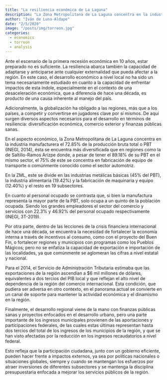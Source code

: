 ```yaml
---
title: "La resiliencia económica de La Laguna"
description: "La Zona Metropolitana de La Laguna concentra en la industria manufacturera el 72.85% de la producción bruta total o PBT (INEGI, 2014), ésta se encuentra más diversificada que en regiones como la de Saltillo-Ramos Arizpe."
author: "Iván de Luna-Aldape"
date: "2/5/2020"
image: "/posts/img/torreon.jpg"
categories: 
  - economics
  - torreon
  - analysis
---
```


Ante el escenario de la primera recesión económica en 10 años, estar preparado no es suficiente. La resiliencia abarca también la capacidad de adaptarse y anticiparse ante cualquier externalidad que pueda afectar a la región. En este caso, el desarrollo económico a nivel local no ha sido un tema necesariamente estudiado en cuanto a la capacidad de enfrentar impactos de esta índole, especialmente en el contexto de una desaceleración económica, que a diferencia de hace una década, es producto de una causa inherente al manejo del país.

Adicionalmente, la globalización ha obligado a las regiones, más que a los países, a competir y convertirse en jugadores clave por sí mismos. De aquí surgen diversos aspectos necesarios para el desarrollo en términos de resiliencia: diversificación económica, comercio exterior y finanzas públicas sanas.

En el aspecto económico, la Zona Metropolitana de La Laguna concentra en la industria manufacturera el 72.85% de la producción bruta total o PBT (INEGI, 2014), ésta se encuentra más diversificada que en regiones como la de Saltillo-Ramos Arizpe donde, a pesar de tener el 89.18% de su PBT en el mismo sector, el 75% de este se concentra en fabricación de equipo de transporte o comúnmente conocido como el sector automotriz.

En la ZML, este se divide en las industrias metálicas básicas (45% del PBT), la industria alimentaria (19.42%) y la fabricación de maquinaria y equipo (12.40%) y el resto en 19 subsectores.

En cuanto al personal ocupado se contrasta que, si bien la manufactura representa la mayor parte de la PBT, solo ocupa a un quinto de la población ocupada. Siendo los grandes empleadores el sector del comercio y servicios con 22.3% y 46.92% del personal ocupado respectivamente (INEGI, 3T-2019).

Por otra parte, dentro de las lecciones de la crisis financiera internacional de hace una década, se encuentra la necesidad de fortalecer la economía interna a través de incentivos al consumo, como con el proyecto del Buen Fin, o fortalecer regiones y municipios con programas como los Pueblos Mágicos; pero no se enfatiza la capacidad de exportación e importación de las localidades, ya que comúnmente se aglomeran las cifras a nivel estatal y nacional.

Para el 2014, el Servicio de Administración Tributaria estimaba que las exportaciones de la región ascendían a $6 mil millones de dólares, equivalentes a dos tercios del PIB local y que reflejan el alto nivel de dependencia de la región del comercio internacional. Esta condición, que pudiera ser adversa en otro contexto, en el panorama actual se convierte en un canal de soporte para mantener la actividad económica y el dinamismo en la región.

Finalmente, el desarrollo regional viene de la mano con finanzas públicas sanas y proyectos enfocados en el desarrollo urbano, pero una parte importante de los ingresos municipales provienen de las aportaciones y participaciones federales, de las cuales estas últimas representan hasta dos tercios del total de los ingresos de los municipios de la región, y que se han visto afectadas por la reducción en los ingresos recaudatorios a nivel federal.

Esto refleja que la participación ciudadana, junto con un gobierno eficiente, pueden hacer frente a impactos externos, ya sea por políticas nacionales o situaciones globales, siempre y cuando se mantengan los esfuerzos por atraer inversiones de diferentes subsectores y se mantenga la disciplina presupuestaria enfocada a mejorar los servicios públicos de la región.
